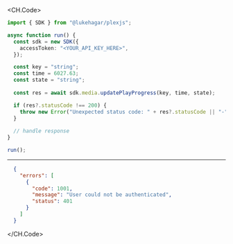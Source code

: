 
<CH.Code>
```typescript UpdatePlayProgress.ts
import { SDK } from "@lukehagar/plexjs";

async function run() {
  const sdk = new SDK({
    accessToken: "<YOUR_API_KEY_HERE>",
  });

  const key = "string";
  const time = 6027.63;
  const state = "string";
  
  const res = await sdk.media.updatePlayProgress(key, time, state);

  if (res?.statusCode !== 200) {
    throw new Error("Unexpected status code: " + res?.statusCode || "-");
  }
  
  // handle response
}

run();
```
---

```json Example Response
  {
    "errors": [
      {
        "code": 1001,
        "message": "User could not be authenticated",
        "status": 401
      }
    ]
  }
```
</CH.Code>
